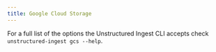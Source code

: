 ```yaml
---
title: Google Cloud Storage
---
```



<SharedContentGCS/>


<CodeGroup>

  <GCSSh />

  <GCSPy />

</CodeGroup>

For a full list of the options the Unstructured Ingest CLI accepts check `unstructured-ingest gcs --help`.
